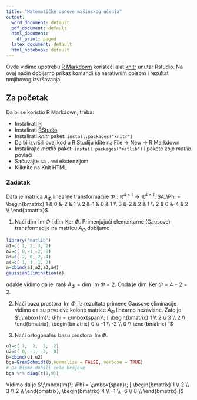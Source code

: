 ```yaml
---
title: "Matematičke osnove mašinskog učenja"
output:
  word_document: default
  pdf_document: default
  html_document:
    df_print: paged
  latex_document: default
  html_notebook: default
---
```


Ovde vidimo upotrebu [R Markdown](http://www.rstudio.org/docs/authoring/using_markdown) 
koristeći alat [knitr](http://yihui.name/knitr/) unutar Rstudio.
Na ovaj način dobijamo prikaz komandi sa narativnim opisom i rezultat nmjihovog izvršavanja.

<!-- more -->

## Za početak
Da bi se koristio R Markdown, treba:

* Instalirati [R](http://www.r-project.org/)
* Instalirati [RStudio](http://rstudio.org/download/) 
* Instalirati *knitr* paket: `install.packages("knitr") `
* Da bi izvršili ovaj kod u R Studiju idite na File -> New -> R Markdown
* Instalirajte *matlib* paket: `install.packages("matlib") ` i pakete koje *matlib* povlači
* Sačuvajte sa `.rmd` ekstenzijom
* Kliknite na Knit HTML


### Zadatak

Data je matrica $A_\Phi$ linearne transformacije $\Phi : \mathbb{R}^{4\times1} \rightarrow \mathbb{R}^{4\times1}$: $A_\Phi = \begin{bmatrix}  1 & 0 &-2 & 1 \\  2 &-1 & 0 & 1 \\  3 &-2 & 2 & 1 \\  2 & 0 &-4 & 2 \\ \end{bmatrix}$.
  
1.  Naći $\dim \;\mbox{Im}\; \Phi$ i $\dim \;\mbox{Ker}\; \Phi$.
Primenjujući elementarne (Gausove) transformacije na matricu $A_\Phi$ dobijamo
```r
library('matlib')
a1=c( 1, 2, 3, 2)
a2=c( 0,-1,-2, 0)
a3=c(-2, 0, 2,-4)
a4=c( 1, 1, 1, 2)
a=cbind(a1,a2,a3,a4)
gaussianElimination(a)
```
odakle vidimo da je $\;\mbox{rank}\; A_\Phi = \dim \;\mbox{Im}\; \Phi = 2$. Onda je $\dim \;\mbox{Ker}\; \Phi = 4 - 2 = 2$.

2. Naći bazu prostora $\;\mbox{Im}\; \Phi$.
Iz rezultata primene Gausove eliminacije vidimo da su prve dve kolone matrice $A_\Phi$ linearno nezavisne.
Zato je $\;\mbox{Im}\; \Phi = \;\mbox{span}\; [ \begin{bmatrix}  1 \\  2  \\ 3 \\  2 \\ \end{bmatrix}, \begin{bmatrix}  0 \\  -1 \\  -2 \\ 0 \\ \end{bmatrix} ]$

3. Naći ortogonalnu bazu prostora $\;\mbox{Im}\; \Phi$.
```r
u1=c( 1,  2,  3,  2)
u2=c( 0, -1, -2,  0)
b=cbind(u1,u2)
bgs=GramSchmidt(b,normalize = FALSE, verbose = TRUE)
# Da bismo dobili cele brojeve
bgs %*% diag(c(1,9))
```
Vidimo da je $\;\mbox{Im}\; \Phi = \;\mbox{span}\; [ \begin{bmatrix}  1 \\  2  \\ 3 \\  2 \\ \end{bmatrix}, \begin{bmatrix}  4 \\  -1 \\  -6 \\ 8 \\ \end{bmatrix} ]$
